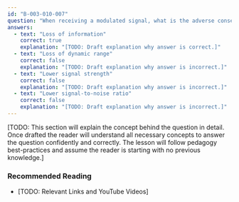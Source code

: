 ```yaml
---
id: "B-003-010-007"
question: "When receiving a modulated signal, what is the adverse consequence of too narrow a receiver bandwidth?"
answers:
  - text: "Loss of information"
    correct: true
    explanation: "[TODO: Draft explanation why answer is correct.]"
  - text: "Loss of dynamic range"
    correct: false
    explanation: "[TODO: Draft explanation why answer is incorrect.]"
  - text: "Lower signal strength"
    correct: false
    explanation: "[TODO: Draft explanation why answer is incorrect.]"
  - text: "Lower signal-to-noise ratio"
    correct: false
    explanation: "[TODO: Draft explanation why answer is incorrect.]"
---
```


[TODO: This section will explain the concept behind the question in detail. Once drafted the reader will understand all necessary concepts to answer the question confidently and correctly. The lesson will follow pedagogy best-practices and assume the reader is starting with no previous knowledge.]

### Recommended Reading

- [TODO: Relevant Links and YouTube Videos]
